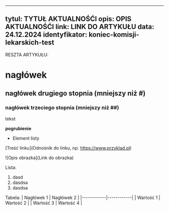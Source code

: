 
---
tytul: TYTUŁ AKTUALNOŚĆI
opis: OPIS AKTUALNOŚĆI
link: LINK DO ARTYKUŁU
data: 24.12.2024
identyfikator: koniec-komisji-lekarskich-test
---

RESZTA ARTYKUŁU:

# nagłówek

## nagłówek drugiego stopnia (mniejszy niż #)
  
### nagłówek trzeciego stopnia (mniejszy niż ##)

tekst

**pogrubienie**

- Element listy

[Treść linku](Odnośnik do linku, np. https://www.przyklad.pl)

![Opis obrazka](Link do obrazka)
  
Lista:
1. dasd
2. dasdsa
3. dasdsa

Tabela:
| Nagłówek 1 | Nagłówek 2 |
|------------|------------|
| Wartość 1  | Wartość 2  |
| Wartość 3  | Wartość 4  |

